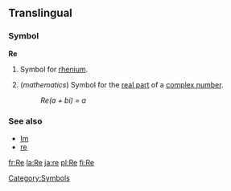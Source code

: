 ==Translingual==
===Symbol===
'''Re'''
#{{chemistry}} Symbol for [[rhenium]].
#(''mathematics'') Symbol for the [[real part]] of a [[complex number]].
#:''Re(a + bi) = a''
[[Category:Symbols]]
===See also===
*[[Im]]
*[[re]]

[[fr:Re]]
[[la:Re]]
[[ja:re]]
[[pl:Re]]
[[fi:Re]]